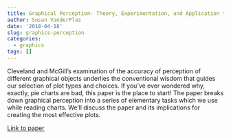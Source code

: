 ```yaml
---
title: Graphical Perception- Theory, Experimentation, and Application to the Development of Graphical Methods
author: Susan VanderPlas
date: '2018-04-18'
slug: graphics-perception
categories: 
  - graphics
tags: []
---
```


Cleveland and McGill's examination of the accuracy of perception of different graphical objects underlies the conventional wisdom that guides our selection of plot types and choices. If you've ever wondered why, exactly, pie charts are bad, this paper is the place to start! The paper breaks down graphical perception into a series of elementary tasks which we use while reading charts. We'll discuss the paper and its implications for creating the most effective plots. 

[Link to paper](https://www.jstor.org/stable/pdf/2288400.pdf)
